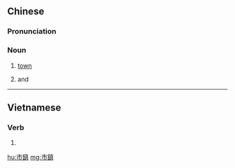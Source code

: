 ==Chinese==
{{zh-forms|s=市镇}}

===Pronunciation===
{{zh-pron
|m=shìzhèn
|c=si5 zan3
|h=pfs=sṳ-chṳ́n
|mn=qz:chhǐ-tìn/tw,xm,zz:chhī-tìn
|cat=n
}}

===Noun===
{{zh-noun}}

# [[town]]
# {{lb|zh|Taiwan}} {{w|county-controlled city|county-administered cities}} and {{w|township (Taiwan)|urban townships}}

----

==Vietnamese==
{{vi-hantutab}}

===Verb===
{{vi-hantu|pos=noun}}

# {{han tu form of|thị trấn|commune-level town}}

[[hu:市鎮]]
[[mg:市鎮]]